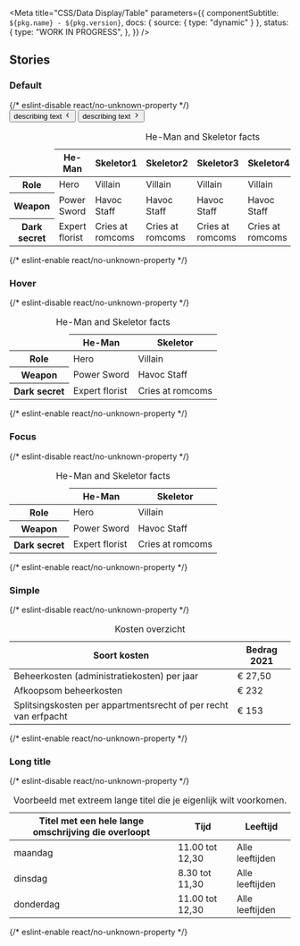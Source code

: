 

<Meta
  title="CSS/Data Display/Table"
  parameters={{
    componentSubtitle: `${pkg.name} - ${pkg.version}`,
    docs: { source: { type: "dynamic" } },
    status: {
      type: "WORK IN PROGRESS",
    },
  }}
/>

<Description markdown={readme} />

## Stories

### Default

<Canvas>
  {/* eslint-disable react/no-unknown-property */}
  <Story name="Default">
    <div class="denhaag-table-container">
      <table class="denhaag-table">
        <caption class="denhaag-table__caption">He-Man and Skeletor facts</caption>
        <div class="denhaag-button-group denhaag-button-group--multiple denhaag-table__scroll-buttons">
          <button class="denhaag-button denhaag-button--icon-only denhaag-table__scroll-buttons-left">
            <span class="denhaag-button__sr-only">describing text</span>
            <span class="denhaag-button__icon">
              <svg
                width="1em"
                height="1em"
                viewBox="0 0 20 20"
                xmlns="http://www.w3.org/2000/svg"
                class="denhaag-icon"
                focusable="false"
                aria-hidden="true"
              >
                <path
                  d="M12.2559 4.41009C12.5814 4.73553 12.5814 5.26317 12.2559 5.5886L7.84518 9.99935L12.2559 14.4101C12.5814 14.7355 12.5814 15.2632 12.2559 15.5886C11.9305 15.914 11.4028 15.914 11.0774 15.5886L6.07741 10.5886C5.75197 10.2632 5.75197 9.73553 6.07741 9.41009L11.0774 4.41009C11.4028 4.08466 11.9305 4.08466 12.2559 4.41009Z"
                  fill="currentColor"
                />
              </svg>
            </span>
          </button>
          <button class="denhaag-button denhaag-button--icon-only denhaag-table__scroll-buttons-right">
            <span class="denhaag-button__sr-only">describing text</span>
            <span class="denhaag-button__icon">
              <svg
                width="1em"
                height="1em"
                viewBox="0 0 20 20"
                xmlns="http://www.w3.org/2000/svg"
                class="denhaag-icon"
                focusable="false"
                aria-hidden="true"
              >
                <path
                  d="M7.74408 15.5899C7.41864 15.2645 7.41864 14.7368 7.74408 14.4114L12.1548 10.0007L7.74408 5.58991C7.41864 5.26447 7.41864 4.73683 7.74408 4.4114C8.06951 4.08596 8.59715 4.08596 8.92259 4.4114L13.9226 9.4114C14.248 9.73683 14.248 10.2645 13.9226 10.5899L8.92259 15.5899C8.59715 15.9153 8.06951 15.9153 7.74408 15.5899Z"
                  fill="currentColor"
                />
              </svg>
            </span>
          </button>
        </div>
        <thead class="denhaag-table__head">
          <tr class="denhaag-table__row">
            <td class="denhaag-table__cell">&nbsp;</td>
            <th class="denhaag-table__heading" scope="col" aria-sort="none">
              He-Man
            </th>
            <th class="denhaag-table__heading" scope="col" aria-sort="none">
              Skeletor1
            </th>
            <th class="denhaag-table__heading" scope="col" aria-sort="none">
              Skeletor2
            </th>
            <th class="denhaag-table__heading" scope="col" aria-sort="none">
              Skeletor3
            </th>
            <th class="denhaag-table__heading" scope="col" aria-sort="none">
              Skeletor4
            </th>
            <th class="denhaag-table__heading" scope="col" aria-sort="none">
              Skeletor5
            </th>
            <th class="denhaag-table__heading" scope="col" aria-sort="none">
              Skeletor6
            </th>
          </tr>
        </thead>
        <tbody class="denhaag-table__body">
          <tr class="denhaag-table__row">
            <th class="denhaag-table__heading" scope="row">
              Role
            </th>
            <td class="denhaag-table__cell">Hero</td>
            <td class="denhaag-table__cell">Villain</td>
            <td class="denhaag-table__cell">Villain</td>
            <td class="denhaag-table__cell">Villain</td>
            <td class="denhaag-table__cell">Villain</td>
            <td class="denhaag-table__cell">Villain</td>
            <td class="denhaag-table__cell">Villain</td>
          </tr>
          <tr class="denhaag-table__row">
            <th class="denhaag-table__heading" scope="row">
              Weapon
            </th>
            <td class="denhaag-table__cell">Power Sword</td>
            <td class="denhaag-table__cell">Havoc Staff</td>
            <td class="denhaag-table__cell">Havoc Staff</td>
            <td class="denhaag-table__cell">Havoc Staff</td>
            <td class="denhaag-table__cell">Havoc Staff</td>
            <td class="denhaag-table__cell">Havoc Staff</td>
            <td class="denhaag-table__cell">Havoc Staff</td>
          </tr>
          <tr class="denhaag-table__row">
            <th class="denhaag-table__heading" scope="row">
              Dark secret
            </th>
            <td class="denhaag-table__cell">Expert florist</td>
            <td class="denhaag-table__cell">Cries at romcoms</td>
            <td class="denhaag-table__cell">Cries at romcoms</td>
            <td class="denhaag-table__cell">Cries at romcoms</td>
            <td class="denhaag-table__cell">Cries at romcoms</td>
            <td class="denhaag-table__cell">Cries at romcoms</td>
            <td class="denhaag-table__cell">Cries at romcoms</td>
          </tr>
        </tbody>
      </table>
    </div>
  </Story>
  {/* eslint-enable react/no-unknown-property */}
</Canvas>

### Hover

<Canvas>
  {/* eslint-disable react/no-unknown-property */}
  <Story name="Hover">
    <table class="denhaag-table">
      <caption class="denhaag-table__caption">He-Man and Skeletor facts</caption>
      <thead class="denhaag-table__head">
        <tr class="denhaag-table__row">
          <td class="denhaag-table__cell">&nbsp;</td>
          <th class="denhaag-table__heading" scope="col" aria-sort="none">
            He-Man
          </th>
          <th class="denhaag-table__heading" scope="col" aria-sort="none">
            Skeletor
          </th>
        </tr>
      </thead>
      <tbody class="denhaag-table__body">
        <tr class="denhaag-table__row">
          <th class="denhaag-table__heading" scope="row">
            Role
          </th>
          <td class="denhaag-table__cell">Hero</td>
          <td class="denhaag-table__cell">Villain</td>
        </tr>
        <tr class="denhaag-table__row denhaag-table__row--hover">
          <th class="denhaag-table__heading" scope="row">
            Weapon
          </th>
          <td class="denhaag-table__cell">Power Sword</td>
          <td class="denhaag-table__cell">Havoc Staff</td>
        </tr>
        <tr class="denhaag-table__row">
          <th class="denhaag-table__heading" scope="row">
            Dark secret
          </th>
          <td class="denhaag-table__cell">Expert florist</td>
          <td class="denhaag-table__cell">Cries at romcoms</td>
        </tr>
      </tbody>
    </table>
  </Story>
  {/* eslint-enable react/no-unknown-property */}
</Canvas>

### Focus

<Canvas>
  {/* eslint-disable react/no-unknown-property */}
  <Story name="Focus">
    <table class="denhaag-table">
      <caption class="denhaag-table__caption">He-Man and Skeletor facts</caption>
      <thead class="denhaag-table__head">
        <tr class="denhaag-table__row">
          <td class="denhaag-table__cell">&nbsp;</td>
          <th class="denhaag-table__heading" scope="col" aria-sort="none">
            He-Man
          </th>
          <th class="denhaag-table__heading" scope="col" aria-sort="none">
            Skeletor
          </th>
        </tr>
      </thead>
      <tbody class="denhaag-table__body">
        <tr class="denhaag-table__row">
          <th class="denhaag-table__heading" scope="row">
            Role
          </th>
          <td class="denhaag-table__cell">Hero</td>
          <td class="denhaag-table__cell">Villain</td>
        </tr>
        <tr class="denhaag-table__row denhaag-table__row--focus">
          <th class="denhaag-table__heading" scope="row">
            Weapon
          </th>
          <td class="denhaag-table__cell">Power Sword</td>
          <td class="denhaag-table__cell">Havoc Staff</td>
        </tr>
        <tr class="denhaag-table__row">
          <th class="denhaag-table__heading" scope="row">
            Dark secret
          </th>
          <td class="denhaag-table__cell">Expert florist</td>
          <td class="denhaag-table__cell">Cries at romcoms</td>
        </tr>
      </tbody>
    </table>
  </Story>
  {/* eslint-enable react/no-unknown-property */}
</Canvas>

### Simple

<Canvas>
  {/* eslint-disable react/no-unknown-property */}
  <Story name="Simple">
    <table class="denhaag-table">
      <caption class="denhaag-table__caption">Kosten overzicht</caption>
      <thead class="denhaag-table__head">
        <tr class="denhaag-table__row">
          <th class="denhaag-table__heading" scope="col" aria-sort="none">
            Soort kosten
          </th>
          <th class="denhaag-table__heading" scope="col" aria-sort="none">
            Bedrag 2021
          </th>
        </tr>
      </thead>
      <tbody class="denhaag-table__body">
        <tr class="denhaag-table__row">
          <td class="denhaag-table__cell">Beheerkosten (administratiekosten) per jaar</td>
          <td class="denhaag-table__cell">&euro; 27,50</td>
        </tr>
        <tr class="denhaag-table__row">
          <td class="denhaag-table__cell">Afkoopsom beheerkosten</td>
          <td class="denhaag-table__cell">&euro; 232</td>
        </tr>
        <tr class="denhaag-table__row">
          <td class="denhaag-table__cell">Splitsingskosten per appartmentsrecht of per recht van erfpacht</td>
          <td class="denhaag-table__cell">&euro; 153</td>
        </tr>
      </tbody>
    </table>
  </Story>
  {/* eslint-enable react/no-unknown-property */}
</Canvas>

### Long title

<Canvas>
  {/* eslint-disable react/no-unknown-property */}
  <Story name="Long title">
    <table class="denhaag-table">
      <caption class="denhaag-table__caption">
        Voorbeeld met extreem lange titel die je eigenlijk wilt voorkomen.
      </caption>
      <thead class="denhaag-table__head">
        <tr class="denhaag-table__row">
          <th class="denhaag-table__heading" scope="col" aria-sort="none">
            Titel met een hele lange omschrijving die overloopt
          </th>
          <th class="denhaag-table__heading" scope="col" aria-sort="none">
            Tijd
          </th>
          <th class="denhaag-table__heading" scope="col" aria-sort="none">
            Leeftijd
          </th>
        </tr>
      </thead>
      <tbody class="denhaag-table__body">
        <tr class="denhaag-table__row">
          <td class="denhaag-table__cell">maandag</td>
          <td class="denhaag-table__cell">11.00 tot 12,30</td>
          <td class="denhaag-table__cell">Alle leeftijden</td>
        </tr>
        <tr class="denhaag-table__row">
          <td class="denhaag-table__cell">dinsdag</td>
          <td class="denhaag-table__cell">8.30 tot 11,30</td>
          <td class="denhaag-table__cell">Alle leeftijden</td>
        </tr>
        <tr class="denhaag-table__row">
          <td class="denhaag-table__cell">donderdag</td>
          <td class="denhaag-table__cell">11.00 tot 12,30</td>
          <td class="denhaag-table__cell">Alle leeftijden</td>
        </tr>
      </tbody>
    </table>
  </Story>
  {/* eslint-enable react/no-unknown-property */}
</Canvas>

